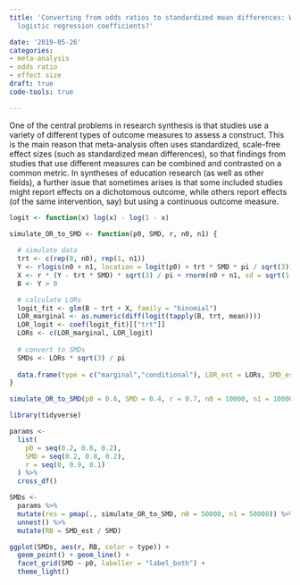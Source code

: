 ```yaml
---
title: 'Converting from odds ratios to standardized mean differences: What to do with
  logistic regression coefficients?'

date: '2019-05-26'
categories:
- meta-analysis
- odds ratio
- effect size
draft: true
code-tools: true

---
```


One of the central problems in research synthesis is that studies use a variety of different types of outcome measures to assess a construct. This is the main reason that meta-analysis often uses standardized, scale-free effect sizes (such as standardized mean differences), so that findings from studies that use different measures can be combined and contrasted on a common metric. In syntheses of education research (as well as other fields), a further issue that sometimes arises is that some included studies might report effects on a dichotomous outcome, while others report effects (of the same intervention, say) but using a continuous outcome measure. 

```r
logit <- function(x) log(x) - log(1 - x)

simulate_OR_to_SMD <- function(p0, SMD, r, n0, n1) {
  
  # simulate data
  trt <- c(rep(0, n0), rep(1, n1))
  Y <- rlogis(n0 + n1, location = logit(p0) + trt * SMD * pi / sqrt(3))
  X <- r * (Y - trt * SMD) * sqrt(3) / pi + rnorm(n0 + n1, sd = sqrt(1 - r^2))
  B <- Y > 0

  # calculate LORs
  logit_fit <- glm(B ~ trt + X, family = "binomial")
  LOR_marginal <- as.numeric(diff(logit(tapply(B, trt, mean))))
  LOR_logit <- coef(logit_fit)[["trt"]]
  LORs <- c(LOR_marginal, LOR_logit)
  
  # convert to SMDs
  SMDs <- LORs * sqrt(3) / pi
  
  data.frame(type = c("marginal","conditional"), LOR_est = LORs, SMD_est = SMDs)
} 

simulate_OR_to_SMD(p0 = 0.6, SMD = 0.4, r = 0.7, n0 = 10000, n1 = 10000)

```

```r
library(tidyverse)

params <- 
  list(
    p0 = seq(0.2, 0.8, 0.2),
    SMD = seq(0.2, 0.8, 0.2),
    r = seq(0, 0.9, 0.1)
  ) %>%
  cross_df()

SMDs <- 
  params %>%
  mutate(res = pmap(., simulate_OR_to_SMD, n0 = 50000, n1 = 50000)) %>%
  unnest() %>%
  mutate(RB = SMD_est / SMD)

ggplot(SMDs, aes(r, RB, color = type)) + 
  geom_point() + geom_line() + 
  facet_grid(SMD ~ p0, labeller = "label_both") + 
  theme_light()
```

